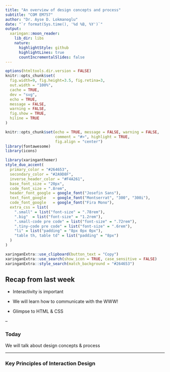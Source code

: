 ```yaml
---
title: "An overview of design concepts and process"
subtitle: "COM EM757"
author: "Dr. Ayse D. Lokmanoglu"
date: "`r format(Sys.time(), '%d %B, %Y')`"
output:
  xaringan::moon_reader:
    lib_dir: libs
    nature:
      highlightStyle: github
      highlightLines: true
      countIncrementalSlides: false
---
```


```r
options(htmltools.dir.version = FALSE)
knitr::opts_chunk$set(
  fig.width=9, fig.height=3.5, fig.retina=3,
  out.width = "100%",
  cache = TRUE,
  dev = "svg",      
  echo = TRUE,
  message = FALSE, 
  warning = FALSE,
  fig.show = TRUE,
  hiline = TRUE      
)

knitr::opts_chunk$set(echo = TRUE, message = FALSE, warning = FALSE,
                      comment = "#>", highlight = TRUE,
                      fig.align = "center")
library(fontawesome)
library(icons)
```

```r
library(xaringanthemer)
style_duo_accent(
  primary_color = "#264653",
  secondary_color = "#2A9D8F",
  inverse_header_color = "#F4A261",
  base_font_size = "20px",
  code_font_size = ".8rem",
  header_font_google = google_font("Josefin Sans"),
  text_font_google   = google_font("Montserrat", "300", "300i"),
  code_font_google   = google_font("Fira Mono"),
  extra_css = list(
    ".small" = list("font-size" = ".78rem"),
    ".big"  = list("font-size" = "1.2rem"),
    ".small-code pre code" = list("font-size" = ".72rem"),
    ".tiny-code pre code" = list("font-size" = ".6rem"),
    "li" = list("padding" = "8px 0px 0px"),
    "table th, table td" = list("padding" = "8px")
  )
)
```

```r
xaringanExtra::use_clipboard(button_text = "Copy")
xaringanExtra::use_search(show_icon = TRUE, case_sensitive = FALSE)
xaringanExtra::style_search(match_background = "#264653")
```

## Recap from last week

- Interactivity is important

- We will learn how to communicate with the WWW!

- Glimpse to HTML & CSS

--

### Today 

We will talk about design concepts & process

---

### Key Principles of Interaction Design



